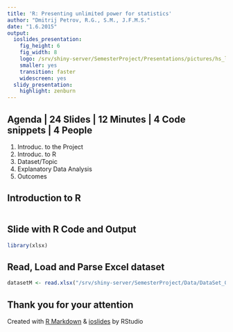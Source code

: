 ```yaml
---
title: 'R: Presenting unlimited power for statistics'
author: "Dmitrij Petrov, R.G., S.M., J.F.M.S."
date: "1.6.2015"
output:
  ioslides_presentation:
    fig_height: 6
    fig_width: 8
    logo: /srv/shiny-server/SemesterProject/Presentations/pictures/hs_logo_besser.png
    smaller: yes
    transition: faster
    widescreen: yes
  slidy_presentation:
    highlight: zenburn
---
```


## Agenda | 24 Slides | 12 Minutes | 4 Code snippets | 4 People

1. Introduc. to the Project
2. Introduc. to R
3. Dataset/Topic
4. Explanatory Data Analysis
5. Outcomes

## Introduction to R

```r

```


## Slide with R Code and Output

```r
library(xlsx)
```

## Read, Load and Parse Excel dataset

```r

datasetM <- read.xlsx("/srv/shiny-server/SemesterProject/Data/DataSet_01.xlsx", sheetIndex = 1, endRow=277)

```

## Thank you for your attention

Created with [R Markdown](http://rmarkdown.rstudio.com/) & [ioslides](http://rmarkdown.rstudio.com/ioslides_presentation_format.html) by RStudio


